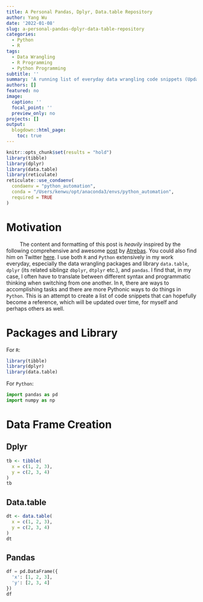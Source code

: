 ```yaml
---
title: A Personal Pandas, Dplyr, Data.table Repository
author: Yang Wu
date: '2022-01-08'
slug: a-personal-pandas-dplyr-data-table-repository
categories:
  - Python
  - R
tags:
  - Data Wrangling
  - R Programming
  - Python Programming
subtitle: ''
summary: 'A running list of everyday data wrangling code snippets (Updated irregularly)'
authors: []
featured: no
image:
  caption: ''
  focal_point: ''
  preview_only: no
projects: []
output:
  blogdown::html_page:
    toc: true
---
```


```r
knitr::opts_chunk$set(results = "hold")
library(tibble)
library(dplyr)
library(data.table)
library(reticulate)
reticulate::use_condaenv(
  condaenv = "python_automation",
  conda = "/Users/kenwu/opt/anaconda3/envs/python_automation",
  required = TRUE
)
```

# Motivation

&nbsp;&nbsp;&nbsp;&nbsp;&nbsp;&nbsp;&nbsp;&nbsp; The content and formatting of this post is *heavily* inspired by the following comprehensive and awesome [post](https://atrebas.github.io/post/2019-03-03-datatable-dplyr/) by [Atrebas](https://atrebas.github.io/about/). You could also find him on Twitter [here](https://twitter.com/atrebas). I use both `R` and `Python` extensively in my work everyday, especially the data wrangling packages and library `data.table`, `dplyr` (its related siblingz `dbplyr`, `dtplyr` etc.), and `pandas`. I find that, in my case, I often have to translate between different syntax and programmatic thinking when switching from one another. In `R`, there are ways to accomplishing tasks and there are more Pythonic ways to do things in `Python`. This is an attempt to create a list of code snippets that can hopefully become a reference, which will be updated over time, for myself and perhaps others as well.

# Packages and Library

For `R`:

```r
library(tibble)
library(dplyr)
library(data.table)
```

For `Python`:

```python
import pandas as pd
import numpy as np
```

# Data Frame Creation

## Dplyr

```r
tb <- tibble(
  x = c(1, 2, 3),
  y = c(2, 3, 4)
)
tb
```

## Data.table

```r
dt <- data.table(
  x = c(1, 2, 3),
  y = c(2, 3, 4)
)
dt
```

## Pandas

```python
df = pd.DataFrame({
  'x': [1, 2, 3], 
  'y': [2, 3, 4]
})
df
```







